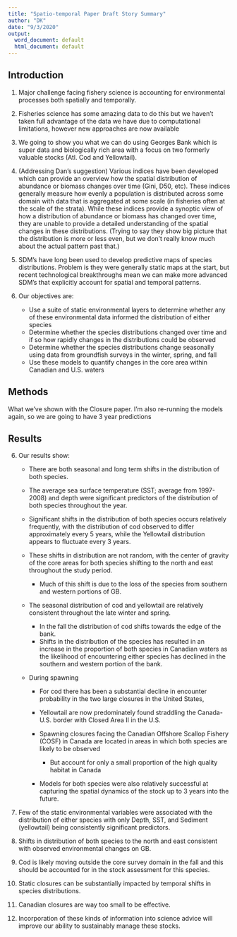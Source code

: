 ```yaml
---
title: "Spatio-temporal Paper Draft Story Summary"
author: "DK"
date: "9/3/2020"
output:
  word_document: default
  html_document: default
---
```


## Introduction

1.  Major challenge facing fishery science is accounting for environmental processes both spatially and temporally.

2.  Fisheries science has some amazing data to do this but we haven’t taken full advantage of the data we have due to computational limitations, however new approaches are now available 

3. We going to show you what we can do using Georges Bank which is super data and biologically rich area with a focus on two formerly valuable stocks (Atl. Cod and Yellowtail).

4.  (Addressing Dan's suggestion) Various indices have been developed which can provide an overview how the spatial distribution of abundance or biomass changes over time (Gini, D50, etc).  These indices generally measure how evenly a population is distributed across some domain with data that is aggregated at some scale (in fisheries often at the scale of the strata). While these indices provide a synoptic view of how a distribution of abundance or biomass has changed over time, they are unable to provide a detailed understanding of the spatial changes in these distributions. (Trying to say they show big picture that the distribution is more or less even, but we don't really know much about the actual pattern past that.)

5.  SDM’s have long been used to develop predictive maps of species distributions.  Problem is they were generally static maps at the start, but recent technological breakthroughs mean we can make more advanced SDM’s that explicitly account for spatial and temporal patterns. 

6.  Our objectives are:

    - Use a suite of static environmental layers to determine whether any of these environmental data informed the distribution of either species
    - Determine whether the species distributions changed over time and if so how rapidly changes in the distributions could be observed
    - Determine whether the species distributions change seasonally using data from groundfish surveys in the winter, spring, and fall
    - Use these models to quantify changes in the core area within Canadian and U.S. waters

## Methods

What we've shown with the Closure paper.  I'm also re-running the models again, so we are going to have 3 year predictions 

## Results
6.  Our results show:

    -   There are both seasonal and long term shifts in the distribution of both species.\

    -   The average sea surface temperature (SST; average from 1997-2008) and depth were significant predictors of the distribution of both species throughout the year.\

    -   Significant shifts in the distribution of both species occurs relatively frequently, with the distribution of cod observed to differ approximately every 5 years, while the Yellowtail distribution appears to fluctuate every 3 years.

    -   These shifts in distribution are not random, with the center of gravity of the core areas for both species shifting to the north and east throughout the study period.

        -   Much of this shift is due to the loss of the species from southern and western portions of GB.

    -   The seasonal distribution of cod and yellowtail are relatively consistent throughout the late winter and spring.

        -   In the fall the distribution of cod shifts towards the edge of the bank.
        -   Shifts in the distribution of the species has resulted in an increase in the proportion of both species in Canadian waters as the likelihood of encountering either species has declined in the southern and western portion of the bank.

    -   During spawning

        -   For cod there has been a substantial decline in encounter probability in the two large closures in the United States,

        -   Yellowtail are now predominately found straddling the Canada-U.S. border with Closed Area II in the U.S.

        -   Spawning closures facing the Canadian Offshore Scallop Fishery (COSF) in Canada are located in areas in which both species are likely to be observed

            -   But account for only a small proportion of the high quality habitat in Canada

        -   Models for both species were also relatively successful at capturing the spatial dynamics of the stock up to 3 years into the future.

7.  Few of the static environmental variables were associated with the distribution of either species with only Depth, SST, and Sediment (yellowtail) being consistently significant predictors.

8.  Shifts in distribution of both species to the north and east consistent with observed environmental changes on GB.

9.  Cod is likely moving outside the core survey domain in the fall and this should be accounted for in the stock assessment for this species.

10. Static closures can be substantially impacted by temporal shifts in species distributions.

11. Canadian closures are way too small to be effective.

12. Incorporation of these kinds of information into science advice will improve our ability to sustainably manage these stocks.
